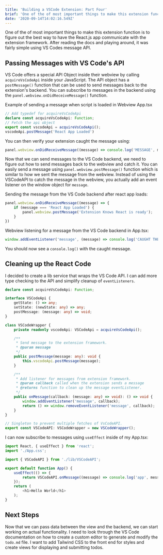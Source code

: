 ```yaml
---
title: 'Building a VSCode Extension: Part Four'
brief: 'One of the of most important things to make this extension function is to figure out the best way to have the React.js app communicate with the extension framework. After reading the docs and playing around, it was fairly simple using VS Codes messag...'
date: '2020-09-14T14:02:16.549Z'
---
```


One of the of most important things to make this extension function is to figure out the best way to have the React.js app communicate with the extension framework. After reading the docs and playing around, it was fairly simple using VS Codes message API.

## Passing Messages with VS Code's API

VS Code offers a special API Object inside their webview by calling `acquireVsCodeApi` inside your JavaScript. The API object has a `postMessage()` function that can be used to send messages back to the extension's backend. You can subscribe to messages in the backend using the `panel.webview.onDidReceiveMessage()` function.

Example of sending a message when script is loaded in Webview App.tsx

```TypeScript
// Add typedef for acquireVsCodeApi
declare const acquireVsCodeApi: Function;
// Fetch the api object
export const vscodeApi = acquireVsCodeApi();
vscodeApi.postMessage('React App Loaded')
```

You can then verify your extension caught the message using:

```TypeScript
panel.webview.onDidReceiveMessage((message) => console.log('MESSAGE', message))
```

Now that we can send messages to the VS Code backend, we need to figure out how to send messages back to the webview and catch it. You can easily send a message using `panel.webview.postMessage()` function which is similar to how we sent the message from the webview. Instead of using the VSCodeAPI to catch the message in the webview, you actually add an event listener on the window object for `message`.

Sending the message from the VS Code backend after react app loads:

```TypeScript
panel.webview.onDidReceiveMessage((message) => {
    if (message === 'React App Loaded') {
        panel.webview.postMessage('Extension Knows React is ready');
    }
})
```

Webview listening for a message from the VS Code backend in App.tsx:

```TypeScript
window.addEventListener('message', (message) => console.log('CAUGHT THE MESSAGE', message));
```

You should now see a `console.log()` with the caught message.

## Cleaning up the React Code

I decided to create a lib service that wraps the VS Code API. I can add more type checking to the API and simplify cleanup of `eventListeners`.

```TypeScript
declare const acquireVsCodeApi: Function;

interface VSCodeApi {
    getState: () => any;
    setState: (newState: any) => any;
    postMessage: (message: any) => void;
}

class VSCodeWrapper {
    private readonly vscodeApi: VSCodeApi = acquireVsCodeApi();

    /**
     * Send message to the extension framework.
     * @param message
     */
    public postMessage(message: any): void {
        this.vscodeApi.postMessage(message);
    }

    /**
     * Add listener for messages from extension framework.
     * @param callback called when the extension sends a message
     * @returns function to clean up the message eventListener.
     */
    public onMessage(callback: (message: any) => void): () => void {
        window.addEventListener('message', callback);
        return () => window.removeEventListener('message', callback);
    }
}

// Singleton to prevent multiple fetches of VsCodeAPI.
export const VSCodeAPI: VSCodeWrapper = new VSCodeWrapper();
```

I can now subscribe to messages using `useEffect` inside of my App.tsx:

```TypeScript
import React, { useEffect } from 'react';
import './App.css';

import { VSCodeAPI } from './lib/VSCodeAPI';

export default function App() {
    useEffect(() => {
        return VSCodeAPI.onMessage((message) => console.log('app', message));
    });
    return (
        <h1>Hello World</h1>
    );
}
```

## Next Steps

Now that we can pass data between the view and the backend, we can start working on actual functionality. I need to look through the VS Code documentation on how to create a custom editor to generate and modify the `todo.md` file. I want to add Tailwind CSS to the front end for styles and create views for displaying and submitting todos.
